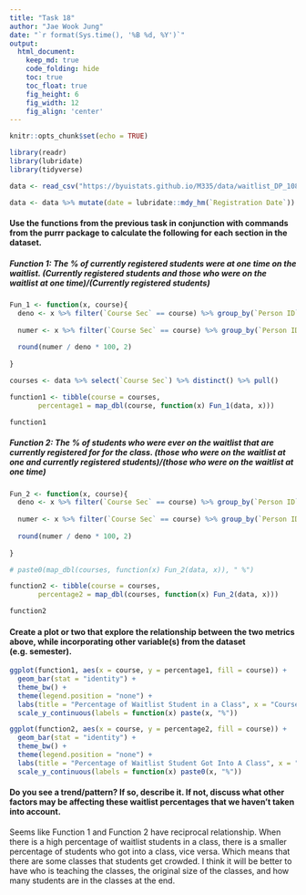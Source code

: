 ```yaml
---
title: "Task 18"
author: "Jae Wook Jung"
date: "`r format(Sys.time(), '%B %d, %Y')`"
output:
  html_document:  
    keep_md: true
    code_folding: hide
    toc: true
    toc_float: true
    fig_height: 6
    fig_width: 12
    fig_align: 'center'
---
```


```r
knitr::opts_chunk$set(echo = TRUE)
```

```r
library(readr)
library(lubridate)
library(tidyverse)

data <- read_csv("https://byuistats.github.io/M335/data/waitlist_DP_108.csv")

data <- data %>% mutate(date = lubridate::mdy_hm(`Registration Date`))
```

#### Use the functions from the previous task in conjunction with commands from the purrr package to calculate the following for each section in the dataset.

##### Function 1: The % of currently registered students were at one time on the waitlist. (Currently registered students and those who were on the waitlist at one time)/(Currently registered students)

```r
Fun_1 <- function(x, course){
  deno <- x %>% filter(`Course Sec` == course) %>% group_by(`Person ID`) %>% slice(n()) %>% filter(Status == "Registered") %>% ungroup() %>% count() %>% pull()
  
  numer <- x %>% filter(`Course Sec` == course) %>% group_by(`Person ID`) %>% slice(n()) %>% filter(Status == "Registered") %>% ungroup() %>% filter(`Waitlist Reason` == "Waitlist Registered") %>% count() %>% pull()
  
  round(numer / deno * 100, 2)
  
}

courses <- data %>% select(`Course Sec`) %>% distinct() %>% pull()

function1 <- tibble(course = courses,
       percentage1 = map_dbl(course, function(x) Fun_1(data, x)))

function1
```

##### Function 2: The % of students who were ever on the waitlist that are currently registered for for the class. (those who were on the waitlist at one and currently registered students)/(those who were on the waitlist at one time)

```r
Fun_2 <- function(x, course){
  deno <- x %>% filter(`Course Sec` == course) %>% group_by(`Person ID`) %>% filter(Status == "Wait List") %>% distinct(`Person ID`) %>% ungroup() %>% count() %>% pull()
  
  numer <- x %>% filter(`Course Sec` == course) %>% group_by(`Person ID`) %>% slice(n()) %>% filter(Status == "Registered") %>% ungroup() %>% filter(`Waitlist Reason` == "Waitlist Registered") %>% count() %>% pull()
  
  round(numer / deno * 100, 2)
  
}

# paste0(map_dbl(courses, function(x) Fun_2(data, x)), " %")

function2 <- tibble(course = courses,
       percentage2 = map_dbl(courses, function(x) Fun_2(data, x)))

function2
```

#### Create a plot or two that explore the relationship between the two metrics above, while incorporating other variable(s) from the dataset (e.g. semester).

```r
ggplot(function1, aes(x = course, y = percentage1, fill = course)) +
  geom_bar(stat = "identity") +
  theme_bw() +
  theme(legend.position = "none") +
  labs(title = "Percentage of Waitlist Student in a Class", x = "Courses", y = "Percentage") +
  scale_y_continuous(labels = function(x) paste(x, "%"))
```

```r
ggplot(function2, aes(x = course, y = percentage2, fill = course)) +
  geom_bar(stat = "identity") +
  theme_bw() +
  theme(legend.position = "none") +
  labs(title = "Percentage of Waitlist Student Got Into A Class", x = "Courses", y = "Percentage") +
  scale_y_continuous(labels = function(x) paste0(x, "%"))
```

#### Do you see a trend/pattern? If so, describe it. If not, discuss what other factors may be affecting these waitlist percentages that we haven't taken into account.

Seems like Function 1 and Function 2 have reciprocal relationship. When there is a high percentage of waitlist students in a class, there is a smaller percentage of students who got into a class, vice versa. Which means that there are some classes that students get crowded. I think it will be better to have who is teaching the classes, the original size of the classes, and how many students are in the classes at the end.

